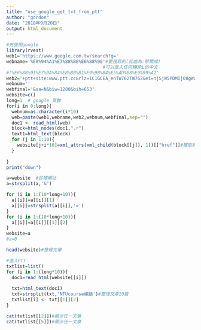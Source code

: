 ```yaml
---
title: "use_google_get_txt_from_ptt"
author: "gordon"
date: "2018年9月20日"
output: html_document
---
```


```r
#先使用google
library(rvest)
web1='https://www.google.com.tw/search?q='
webname='%E8%94%A1%E7%88%BE%E6%88%90'#要搜尋的(此處為:蔡爾成)
                                    #可以放入任何轉URL的中文
#'%E6%88%91%E7%9A%84%E8%8B%B1%E9%9B%84%E5%AD%B8%E9%99%A2'
web2='+ptt+site:www.ptt.cc&rlz=1C1GCEA_enTW762TW762&ei=njSjW5PDMIj08gWx8Je4DA&start='
webnum=''
webfinal='&sa=N&biw=1280&bih=653'
website=c()
long=1  # google 頁數
for(i in 0:long){
  webnum=as.character(i*10)
  web=paste(web1,webname,web2,webnum,webfinal,sep="")
  doc1 <- read_html(web)
  block=html_nodes(doc1,".r")
  text1=html_text(block)
  for (j in 1:10){
    website[j+i*10]=xml_attrs(xml_child(block[[j]], 1))[["href"]]#獲取網址
  }
  
}
print("down")

```


```r
a=website  #診裡網址
a=strsplit(a,'&')

for (i in 1:(10*long+10)){
  a[[i]]=a[[i]][1]
  a[[i]]=strsplit(a[[i]],'=')
}
for (i in 1:(10*long+10)){
  a[[i]]=a[[i]][[1]][2]
}
website=a
#a=0
```
```r
head(website)#整理完畢

```




```r
#進入PTT
txtlist=list()
for (i in 1:(long*10)){
  doc1=read_html(website[[i]])
  
  txt=html_text(doc1)
  txt=strsplit(txt,'NTUcourse標題')#整理文章10篇
  txtlist[i] <- txt[[1]][2]
}
```
```r
cat(txtlist[[2]])#顯示任一文章
cat(txtlist[[5]])#顯示任一文章
```


